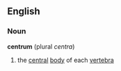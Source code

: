 ==English==
===Noun===
'''centrum'''  (plural ''centra'')
#the [[central]] [[body]] of each [[vertebra]]